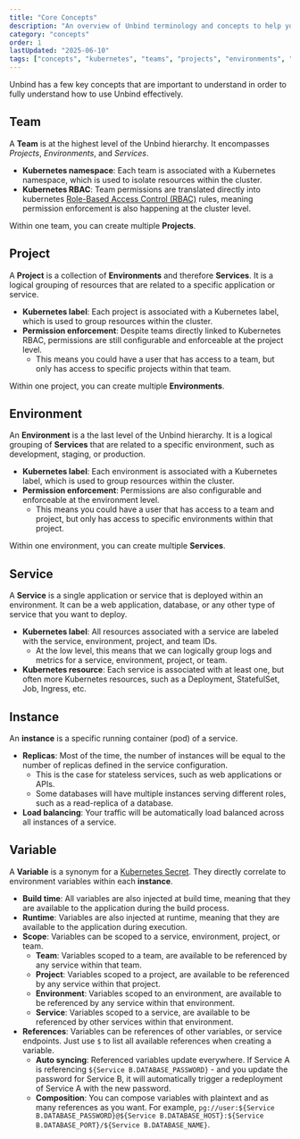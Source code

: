 ```yaml
---
title: "Core Concepts"
description: "An overview of Unbind terminology and concepts to help you get started."
category: "concepts"
order: 1
lastUpdated: "2025-06-10"
tags: ["concepts", "kubernetes", "teams", "projects", "environments", "services"]
---
```


Unbind has a few key concepts that are important to understand in order to fully understand how to use Unbind effectively.

## Team
A **Team** is at the highest level of the Unbind hierarchy. It encompasses *Projects*, *Environments*, and *Services*.

- **Kubernetes namespace**: Each team is associated with a Kubernetes namespace, which is used to isolate resources within the cluster.
- **Kubernetes RBAC**: Team permissions are translated directly into kubernetes [Role-Based Access Control (RBAC)](https://kubernetes.io/docs/reference/access-authn-authz/rbac/) rules, meaning permission enforcement is also happening at the cluster level.

Within one team, you can create multiple **Projects**.

## Project
A **Project** is a collection of **Environments** and therefore **Services**. It is a logical grouping of resources that are related to a specific application or service.

- **Kubernetes label**: Each project is associated with a Kubernetes label, which is used to group resources within the cluster.
- **Permission enforcement**: Despite teams directly linked to Kubernetes RBAC, permissions are still configurable and enforceable at the project level.
  - This means  you could have a user that has access to a team, but only has access to specific projects within that team.

Within one project, you can create multiple **Environments**.

## Environment
An **Environment** is a the last level of the Unbind hierarchy. It is a logical grouping of **Services** that are related to a specific environment, such as development, staging, or production.

- **Kubernetes label**: Each environment is associated with a Kubernetes label, which is used to group resources within the cluster.
- **Permission enforcement**: Permissions are also configurable and enforceable at the environment level.
  - This means you could have a user that has access to a team and project, but only has access to specific environments within that project.

Within one environment, you can create multiple **Services**.

## Service
A **Service** is a single application or service that is deployed within an environment. It can be a web application, database, or any other type of service that you want to deploy.

- **Kubernetes label**: All resources associated with a service are labeled with the service, environment, project, and team IDs.
  - At the low level, this means that we can logically group logs and metrics for a service, environment, project, or team.
- **Kubernetes resource**: Each service is associated with at least one, but often more Kubernetes resources, such as a Deployment, StatefulSet, Job, Ingress, etc.

## Instance
An **instance** is a specific running container (pod) of a service.

- **Replicas**: Most of the time, the number of instances will be equal to the number of replicas defined in the service configuration.
  - This is the case for stateless services, such as web applications or APIs.
  - Some databases will have multiple instances serving different roles, such as a read-replica of a database.
- **Load balancing**: Your traffic will be automatically load balanced across all instances of a service.

## Variable
A **Variable** is a synonym for a [Kubernetes Secret](https://kubernetes.io/docs/concepts/configuration/secret/). They directly correlate to environment variables within each **instance**.

- **Build time**: All variables are also injected at build time, meaning that they are available to the application during the build process.
- **Runtime**: Variables are also injected at runtime, meaning that they are available to the application during execution.
- **Scope**: Variables can be scoped to a service, environment, project, or team.
  - **Team**: Variables scoped to a team, are available to be referenced by any service within that team.
  - **Project**: Variables scoped to a project, are available to be referenced by any service within that project.
  - **Environment**: Variables scoped to an environment, are available to be referenced by any service within that environment.
  - **Service**: Variables scoped to a service, are available to be referenced by other services within that environment.
- **References**: Variables can be references of other variables, or service endpoints. Just use `$` to list all available references when creating a variable.
  - **Auto syncing**: Referenced variables update everywhere. If Service A is referencing `${Service B.DATABASE_PASSWORD}` - and you update the password for Service B, it will automatically trigger a redeployment of Service A with the new password.
  - **Composition**: You can compose variables with plaintext and as many references as you want. For example, `pg://user:${Service B.DATABASE_PASSWORD}@${Service B.DATABASE_HOST}:${Service B.DATABASE_PORT}/${Service B.DATABASE_NAME}`. 